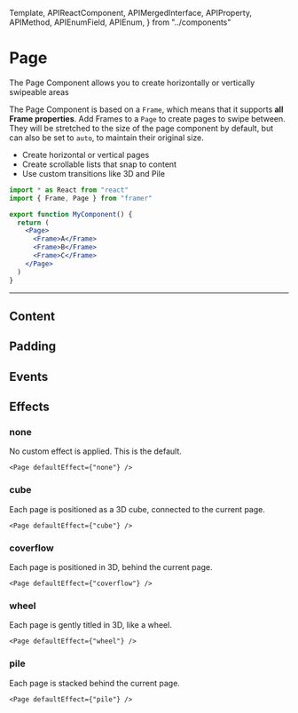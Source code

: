 <!-- 👋 Editing this file? Need help? → https://github.com/framer/api-docs/blob/master/CONTRIBUTING.md -->

  Template,
  APIReactComponent,
  APIMergedInterface,
  APIProperty,
  APIMethod,
  APIEnumField,
  APIEnum,
} from "../components"


# Page

<span className="lead">
  The Page Component allows you to create horizontally or
  vertically swipeable areas
</span>

<div>

The Page Component is based on a `Frame`, which means that it supports **all Frame properties**. Add Frames to a `Page` to create pages to swipe between. They will be stretched to the size of the page component by default, but can also be set to `auto`, to maintain their original size.

- Create horizontal or vertical pages
- Create scrollable lists that snap to content
- Use custom transitions like 3D and Pile

</div>

```jsx
import * as React from "react"
import { Frame, Page } from "framer"

export function MyComponent() {
  return (
    <Page>
      <Frame>A</Frame>
      <Frame>B</Frame>
      <Frame>C</Frame>
    </Page>
  )
}
```

---

## Content

<APIProperty name="PageProperties.alignment" />
<APIProperty name="PageProperties.animateCurrentPageUpdate" />
<APIProperty name="PageProperties.contentWidth" />
<APIProperty name="PageProperties.currentPage" />
<APIProperty name="PageProperties.defaultEffect" />
<APIProperty name="PageProperties.gap" />
<APIProperty name="PageProperties.momentum" />

## Padding

<APIProperty name="PageProperties.padding" />
<APIProperty name="PageProperties.paddingTop" />
<APIProperty name="PageProperties.paddingRight" />
<APIProperty name="PageProperties.paddingBottom" />
<APIProperty name="PageProperties.paddingLeft" />

## Events

<APIMethod name="PageEvents.onChangePage()" />

## Effects

### none

No custom effect is applied. This is the default.

```tsx
<Page defaultEffect={"none"} />
```

### cube

Each page is positioned as a 3D cube, connected to the current page.

```tsx
<Page defaultEffect={"cube"} />
```

### coverflow

Each page is positioned in 3D, behind the current page.

```tsx
<Page defaultEffect={"coverflow"} />
```
### wheel

Each page is gently titled in 3D, like a wheel.

```tsx
<Page defaultEffect={"wheel"} />
```
### pile

Each page is stacked behind the current page.

```tsx
<Page defaultEffect={"pile"} />
```